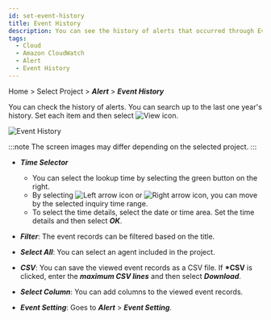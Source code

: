 ```yaml
---
id: set-event-history
title: Event History
description: You can see the history of alerts that occurred through Event History.
tags:
  - Cloud
  - Amazon CloudWatch
  - Alert
  - Event History
---
```


Home > Select Project > **_Alert_** > **_Event History_**

You can check the history of alerts. You can search up to the last one year's history. Set each item and then select ![View icon](/img/ico-btn-search.png).

![Event History](/img/event-history-aws.png)

:::note
The screen images may differ depending on the selected project.
:::

-   **_Time Selector_**

    -   You can select the lookup time by selecting the green button on the right.
    -   By selecting ![Left arrow icon](/img/left-arrow.svg) or ![Right arrow icon](/img/right-arrow.svg), you can move by the selected inquiry time range.
    -   To select the time details, select the date or time area. Set the time details and then select **_OK_**.

-   **_Filter_**: The event records can be filtered based on the title.

-   **_Select All_**: You can select an agent included in the project.

-   **_CSV_**: You can save the viewed event records as a CSV file. If **\*CSV** is clicked, enter the **_maximum CSV lines_** and then select **_Download_**.

-   **_Select Column_**: You can add columns to the viewed event records.

-   **_Event Setting_**: Goes to **_Alert_** > **_Event Setting_**.

<!-- ![이벤트 기록](https://img.whatap.io/media/images/application_event_list.png) -->

